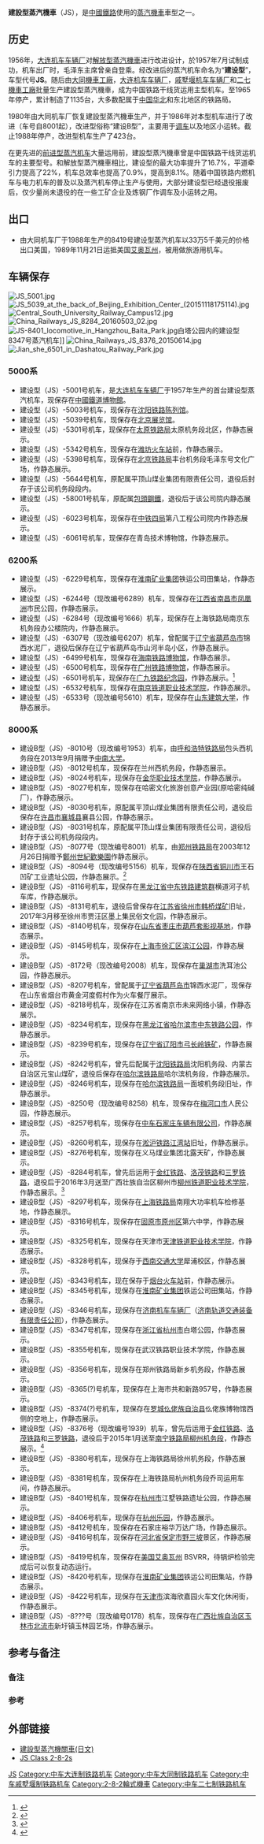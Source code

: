 {{Infobox Locomotive|
name=建設型蒸汽機車|
image=BSVY 8419 Mikado 2-8-2.JPG|
caption=JS-8419机车在美国|
powertype=蒸汽機車|
buildmodel=JS|
designer=[[大连机车|大连机车车辆厂]]|
builder=[[大同电力机车|大同機車工廠]]，<br />[[大连机车|大连机车车辆厂]]，<br />[[南车戚墅堰机车|戚墅堰机车车辆厂]]，<br />[[北京二七轨道交通装备|北京二七機車廠]]|
builddate=1957年-1965年<br />1980年-1988年|
totalproduction=1921輛|
whytetype=2-8-2（御門型）|
gauge=1,435mm|
driversize=1,370mm|
minimumcurve=145 m|
length=23342.5mm（连[[煤水车|煤水车]]）|
height=4,709 mm|
weight=103.32 t|
boilerpressure =15.0 kg/cm²|
firearea =6.8 m²|
poweroutput=1,669.6[[千瓦|千瓦]]（轮周功率）|
topspeed=85 km/h|
}}
'''建設型蒸汽機車'''（JS），是[[中國鐵路|中國鐵路]]使用的[[蒸汽機車|蒸汽機車]]車型之一。

== 历史 ==
1956年，[[大连机车|大连机车车辆厂]]对[[中国铁路解放1型蒸汽機車|解放型蒸汽機車]]进行改进设计，於1957年7月试制成功，机车出厂时，毛泽东主席曾亲自登乘。经改进后的蒸汽机车命名为“'''建设型'''”，车型代号'''JS'''。随后由[[大同电力机车|大同機車工廠]]，[[大连机车|大连机车车辆厂]]，[[南车戚墅堰机车|戚墅堰机车车辆厂]]和[[北京二七轨道交通装备|二七機車工廠]]批量生产建設型蒸汽機車，成为中国铁路干线货运用主型机车。至1965年停产，累计制造了1135台，大多数配属于[[中国|中国]][[华北|华北]]和东北地区的铁路局。

1980年由大同机车厂恢复建設型蒸汽機車生产，并于1986年对本型机车进行了改进（车号自8001起），改进型俗称“建设B型”{{NoteTag|1=改进版建设型蒸汽机车的十字头、前排障器设计均与[[前进型蒸汽机车|前进型蒸汽机车]]相同，但改进版建设型蒸汽机车的煤水车采用独立悬挂弹簧四轴转向架（同时期生产的前进型蒸汽机车采用独立悬挂弹簧六轴转向架版煤水车）。}}，主要用于[[调车机车|调车]]以及地区小运转。截止1988年停产，改进型机车生产了423台。

在更先进的[[前进型蒸汽机车|前进型蒸汽机车]]大量运用前，建設型蒸汽機車曾是中国铁路干线货运机车的主要型号。和解放型蒸汽機車相比，建设型的最大功率提升了16.7%，平道牵引力提高了22%，机车总效率也提高了0.9%，提高到8.1%。随着中国铁路内燃机车与电力机车的普及以及蒸汽机车停止生产与使用，大部分建设型已经退役报废后，仅少量尚未退役的在一些工矿企业及炼钢厂作调车及小运转之用。
== 出口 ==
*由大同机车厂于1988年生产的8419号建设型蒸汽机车以33万5千美元的价格出口美国，1989年11月21日运抵美国[[艾奥瓦州|艾奥瓦州]]{{link-en|柏恩峡谷铁路公司|Boone and Scenic Valley Railroad}}，被用做旅游用机车。

== 车辆保存 ==
[[File:JS_5001.jpg|thumb]]
[[File:JS_5039_at_the_back_of_Beijing_Exhibition_Center_(20151118175114).jpg|thumb]]
[[File:Central_South_University_Railway_Campus12.jpg|thumb]]
[[File:China_Railways_JS_8284_20160503_02.jpg|thumb]]
[[File:JS-8401_locomotive_in_Hangzhou_Baita_Park.jpg|thumb]]白塔公园内的建设型8347号蒸汽机车]]
[[File:China_Railways_JS_8376_20150614.jpg|thumb]]
[[File:Jian_she_6501_in_Dashatou_Railway_Park.jpg|thumb]]
=== 5000系 ===
* 建设型（JS）-5001号机车，是[[大连机车车辆厂|大连机车车辆厂]]于1957年生产的首台建设型蒸汽机车，现保存在[[中國鐵道博物館|中國鐵道博物館]]。
* 建设型（JS）-5003号机车，现保存在[[沈阳铁路陈列馆|沈阳铁路陈列馆]]。
* 建设型（JS）-5039号机车，现保存在[[北京展览馆|北京展览馆]]。
* 建设型（JS）-5301号机车，现保存在[[太原铁路局|太原铁路局]]太原机务段北区，作静态展示。
* 建设型（JS）-5342号机车，现保存在[[潍坊站|潍坊火车站]]前，作静态展示。
* 建设型（JS）-5398号机车，现保存在[[北京铁路局|北京铁路局]]丰台机务段毛泽东号文化广场{{NoteTag|1=原始的304号解放1型蒸汽机车（即第一代[[毛泽东|毛泽东]]号机车）于[[中国铁道博物馆|中国铁道博物馆]]静态展示。}}，作静态展示。
* 建设型（JS）-5644号机车，原配属平顶山煤业集团有限责任公司，退役后封存于该公司机务段段内。{{NoteTag|1=现存的5644号机车实际上是从配属于该公司机务段的同型机车中选出的一台原车号不明的机车，而原始的5644号机车具体的运用情况不明。}}
* 建设型（JS）-58001号{{NoteTag|1=[[包頭鋼鐵|包頭鋼鐵]]曾配属4台自编号为58001-58004的建设型蒸汽机车，每台机车各自的原始车号不明。}}机车，原配属[[包頭鋼鐵|包頭鋼鐵]]，退役后于该公司院内静态展示。
* 建设型（JS）-6023号机车，现保存在[[中铁四局|中铁四局]]第八工程公司院内作静态展示。{{NoteTag|1=仅存煤水车，动力部分来自上海铁路局一台原车号不明的8000系建设型蒸汽机车。}}
* 建设型（JS）-6061号机车，现保存在青岛技术博物馆，作静态展示。
=== 6200系 ===
* 建设型（JS）-6229号机车，现保存在[[淮南矿业集团|淮南矿业集团]]铁运公司田集站，作静态展示。
* 建设型（JS）-6244号（现改编号6289）机车，现保存在[[江西省|江西省]][[南昌市|南昌市]][[凤凰洲|凤凰洲]]市民公园，作静态展示。
* 建设型（JS）-6284号（现改编号1666）机车，现保存在上海铁路局南京东机务段办公楼院内，作静态展示。
* 建设型（JS）-6307号（现改编号6207{{NoteTag|1=6307号机车曾一度改编号8207，但原始的8207号机车亦配属在该水泥厂。}}）机车，曾配属于[[辽宁省|辽宁省]][[葫芦岛市|葫芦岛市]]锦西水泥厂，退役后保存在辽宁省葫芦岛市山河半岛小区，作静态展示。
* 建设型（JS）-6499号机车，现保存在[[海南铁路博物馆|海南铁路博物馆]]，作静态展示。
* 建设型（JS）-6500号机车，现保存在[[广州铁路博物馆|广州铁路博物馆]]，作静态展示。
* 建设型（JS）-6501号机车，现保存在[[大沙头站|广九铁路纪念园]]，作静态展示。<ref>{{Cite web|url=http://gz.southcn.com/content/2016-11/07/content_159157759.htm|title=广九铁路纪念园 唤起了广州人世纪记忆|accessdate=2018-06-25|author=李细华|date=2016-11-07|publisher=|archive-date=2019-05-20|archive-url=https://web.archive.org/web/20190520155033/http://gz.southcn.com/content/2016-11/07/content_159157759.htm|dead-url=no}}</ref>
* 建设型（JS）-6532号机车，现保存在[[南京铁道职业技术学院|南京铁道职业技术学院]]，作静态展示。
* 建设型（JS）-6533号（现改编号5610{{NoteTag|1=山东建筑大学前身为建于1956年的山东建筑工程学院。}}）机车，现保存在[[山东建筑大学|山东建筑大学]]，作静态展示。

=== 8000系 ===
* 建设B型（JS）-8010号（现改编号1953{{NoteTag|1=[[1953年|1953年]]全国高校院系调整时，由[[武汉大学|武汉大学]]、[[湖南大学|湖南大学]]、[[国立南昌大学|南昌大学]]、[[广西大学|广西大学]]的土建专业和[[四川大学|四川大学]]、[[云南大学|云南大学]]、[[华南工学院|华南工学院]]的铁道专业合并组建的[[中南土木建筑学院|中南土木建筑学院]]。1960年以成建制的铁道建筑、铁道运输、桥梁隧道三个系为基础，另辟校址成立[[长沙铁道学院|长沙铁道学院]]。2000年4月29日，经国务院批准，由[[湖南医科大学|湖南医科大学]]、长沙铁道学院与[[中南工业大学|中南工业大学]]合并组建[[中南大学|中南大学]]。}}）机车，由[[呼和浩特铁路局|呼和浩特铁路局]]包头西机务段在2013年9月捐赠予[[中南大学|中南大学]]。
* 建设B型（JS）-8012号机车，现保存在兰州西机务段，作静态展示。
* 建设B型（JS）-8024号机车，现保存在[[金华职业技术学院|金华职业技术学院]]，作静态展示。
* 建设B型（JS）-8027号机车，现保存在哈密文化旅游创意产业园(原哈密纯碱厂)，作静态展示。
* 建设B型（JS）-8030号机车，原配属平顶山煤业集团有限责任公司，退役后保存在[[许昌市|许昌市]][[襄城县|襄城县]]襄县公园，作静态展示。
* 建设B型（JS）-8031号机车，原配属平顶山煤业集团有限责任公司，退役后封存于该公司机务段段内。
* 建设B型（JS）-8077号（现改编号8001{{NoteTag|1=原始的8001号建设型蒸汽机车曾配属于呼和浩特铁路局包头西机务段，退役后封存于该段段内。}}）机车，由[[郑州铁路局|郑州铁路局]]在2003年12月26日捐赠予[[鄭州世紀歡樂園|鄭州世紀歡樂園]]作静态展示。
* 建设B型（JS）-8094号（现改编号5156）机车，现保存在[[陕西省|陕西省]][[铜川市|铜川市]]王石凹矿工业遗址公园，作静态展示。<ref>{{Cite news|url=http://www.tckwj.com/info.jsp?urltype=news.NewsContentUrl&wbtreeid=1017&wbnewsid=63455|title=王石凹矿：退役老火车头再“上岗”|author=郑养平|date=|work=|accessdate=2017-05-11|archive-url=https://web.archive.org/web/20180504155617/http://www.tckwj.com/info.jsp?urltype=news.NewsContentUrl&wbtreeid=1017&wbnewsid=63455|archive-date=2018-05-04|dead-url=yes}}</ref>
* 建设B型（JS）-8116号机车，现保存在[[黑龙江省|黑龙江省]][[中东铁路建筑群|中东铁路建筑群]]横道河子机车库，作静态展示。
* 建设B型（JS）-8131号机车，退役后曾保存在[[江苏省|江苏省]][[徐州市|徐州市]][[韩桥煤矿|韩桥煤矿]]旧址，2017年3月移至徐州市贾汪区墨上集民俗文化园，作静态展示。
* 建设B型（JS）-8140号机车，现保存在[[山东省|山东省]][[枣庄市|枣庄市]][[葫芦套影视基地|葫芦套影视基地]]，作静态展示。
* 建设B型（JS）-8145号机车，现保存在[[上海市|上海市]][[徐汇区|徐汇区]][[滨江公园|滨江公园]]，作静态展示。
* 建设B型（JS）-8172号（现改编号2008{{NoteTag|1=2008年，[[淮南铁路|淮南铁路]][[巢县站|巢县站]]至[[巢湖西站|巢湖西站]]区间铁路拆除。同年，8172号建设型蒸汽机车和两节[[中国铁路22型客车|22型客车]]由上海铁路局捐赠给[[巢湖市_(地级市)|巢湖市]]政府，摆放在巢湖洗耳池公园附近的[[淮南铁路|淮南铁路]]旧线。}}）机车，现保存在[[巢湖市|巢湖市]]洗耳池公园，作静态展示。
* 建设B型（JS）-8207号机车，曾配属于[[辽宁省|辽宁省]][[葫芦岛市|葫芦岛市]]锦西水泥厂，现保存在山东省烟台市黄金河度假村作为火车餐厅展示。
* 建设B型（JS）-8218号机车，现保存在江苏省南京市未来网络小镇，作静态展示。
* 建设B型（JS）-8234号机车，现保存在[[黑龙江省|黑龙江省]][[哈尔滨市|哈尔滨市]][[中东铁路公园|中东铁路公园]]，作静态展示。
* 建设B型（JS）-8239号机车，现保存在[[辽宁省|辽宁省]][[辽阳市|辽阳市]][[弓长岭铁矿|弓长岭铁矿]]，作静态展示。
* 建设B型（JS）-8242号机车，曾先后配属于[[沈阳铁路局|沈阳铁路局]]沈阳机务段、内蒙古自治区元宝山煤矿，退役后保存在[[哈尔滨铁路局|哈尔滨铁路局]]哈尔滨机务段，作静态展示。
* 建设B型（JS）-8246号机车，现保存在[[哈尔滨铁路局|哈尔滨铁路局]]一面坡机务段旧址，作静态展示。
* 建设B型（JS）-8250号（现改编号8258）机车，现保存在[[梅河口市|梅河口市]]人民公园，作静态展示。
* 建设B型（JS）-8257号机车，现保存在[[中车石家庄车辆有限公司|中车石家庄车辆有限公司]]，作静态展示。
* 建设B型（JS）-8260号机车，现保存在[[淞沪铁路|淞沪铁路]][[江湾站|江湾站]]旧址，作静态展示。
* 建设B型（JS）-8276号机车，现保存在义马煤业集团北露天矿，作静态展示。
* 建设B型（JS）-8284号机车，曾先后运用于[[金红铁路|金红铁路]]、[[洛茂铁路|洛茂铁路]]和[[三罗铁路|三罗铁路]]，退役后于2016年3月送至广西壮族自治区柳州市[[柳州铁道职业技术学院|柳州铁道职业技术学院]]，作静态展示。<ref>{{Cite web|url=https://weibo.com/3167483182/DovIZybKZ|title=南宁铁路局与柳州铁道职业技术学院进行校企合作、产教融合。路局将退役的一台蒸汽机车捐赠给学校，创建浓厚铁路文化。|accessdate=2018-06-25|author=|date=|publisher=}}</ref>
* 建设B型（JS）-8297号机车，现保存在[[上海铁路局|上海铁路局]]南翔大功率机车检修基地，作静态展示。
* 建设B型（JS）-8316号机车，现保存在[[固原市|固原市]][[原州区|原州区]]第六中学，作静态展示。
* 建设B型（JS）-8325号机车，现保存在天津市[[天津铁道职业技术学院|天津铁道职业技术学院]]，作静态展示。
* 建设B型（JS）-8328号机车，现保存于[[西南交通大学|西南交通大学]]犀浦校区，作静态展示。
* 建设B型（JS）-8343号机车，现在保存于[[烟台站|烟台火车站]]前，作静态展示。
* 建设B型（JS）-8345号机车，现保存在[[淮南矿业集团|淮南矿业集团]]铁运公司田集站，作静态展示。
* 建设B型（JS）-8346号机车，现保存在[[济南机车车辆厂|济南机车车辆厂]]（[[济南轨道交通装备有限责任公司|济南轨道交通装备有限责任公司]]），作静态展示。
* 建设B型（JS）-8347号机车，现保存在[[浙江省|浙江省]][[杭州市|杭州市]]白塔公园，作静态展示。
* 建设B型（JS）-8355号机车，现保存在武汉铁路职业技术学院，作静态展示。
* 建设B型（JS）-8356号机车，现保存在郑州铁路局新乡机务段，作静态展示。
* 建设B型（JS）-8365(?)号机车，现保存在上海市共和新路957号，作静态展示。
* 建设B型（JS）-8374(?)号机车，现保存在[[罗城仫佬族自治县|罗城仫佬族自治县]]仫佬族博物馆西侧的空地上，作静态展示。
* 建设B型（JS）-8376号（现改编号1939{{NoteTag|1=以纪念[[柳州机务段|柳州机务段]]于[[1939年|1939年]]成立。}}）机车，曾先后运用于[[金红铁路|金红铁路]]、[[洛茂铁路|洛茂铁路]]和[[三罗铁路|三罗铁路]]，退役后于2015年1月送至[[南宁铁路局|南宁铁路局]][[柳州机务段|柳州机务段]]，作静态展示。<ref>{{Cite web|url=https://weibo.com/3167483182/CkevJn6qP|title=“快帮我拍张照片，我要发到微信朋友圈，让大家都来点赞！”日前，柳州机务段一台“建设型”蒸汽机车，以崭新的面貌矗立在锅炉房的一侧，倍受职工的关注，形成我段传统教育的一个景点。|accessdate=2018-06-25|author=|date=|publisher=}}</ref>
* 建设B型（JS）-8380号机车，现保存在上海铁路局徐州机务段，作静态展示。
* 建设B型（JS）-8381号机车，现保存在上海铁路局杭州机务段乔司运用车间，作静态展示。
* 建设B型（JS）-8401号机车，现保存在[[杭州市|杭州市]]江墅铁路遗址公园，作静态展示。
* 建设B型（JS）-8406号机车，现保存在[[杭州乐园|杭州乐园]]，作静态展示。
* 建设B型（JS）-8412号机车，现保存在石家庄裕华万达广场，作静态展示。
* 建设B型（JS）-8416号机车，现保存在[[河北省|河北省]][[保定市|保定市]][[野三坡|野三坡]]景区，作静态展示。
* 建设B型（JS）-8419号机车，现保存在[[美国|美国]][[艾奥瓦州|艾奥瓦州]] BSVRR，待锅炉检验完成后可以恢复动态运行。
* 建设B型（JS）-8420号机车，现保存在[[淮南矿业集团|淮南矿业集团]]铁运公司田集站，作静态展示。
* 建设B型（JS）-8422号机车，现保存在[[天津市|天津市]]滨海欣嘉园火车文化休闲街，作静态展示。
* 建设B型（JS）-8???号（现改编号0178）机车，现保存在[[广西壮族自治区|广西壮族自治区]][[玉林市|玉林市]][[北流市|北流市]]新圩镇玉林园艺场，作静态展示。

== 参考与备注 ==
===备注===
{{NoteFoot}}

=== 参考 ===
{{reflist}}

== 外部链接 ==
{{Commonscat|China Railways JS}}
*[http://www.kurogane-rail.jp/zh2/cloco17.html 建設型蒸汽機關車(日文)] {{Wayback|url=http://www.kurogane-rail.jp/zh2/cloco17.html |date=20200208091429 }}
*[http://www.railography.co.uk/info/cn_steam/profiles/js.htm JS Class 2-8-2s] {{Webarchive|url=https://archive.is/20130114024608/http://www.railography.co.uk/info/cn_steam/profiles/js.htm |date=2013-01-14 }}

{{China-loco|s}}

[[Category:中国蒸汽机车|JS]]
[[Category:中车大连制铁路机车|Category:中车大连制铁路机车]]
[[Category:中车大同制铁路机车|Category:中车大同制铁路机车]]
[[Category:中车戚墅堰制铁路机车|Category:中车戚墅堰制铁路机车]]
[[Category:2-8-2輪式機車|Category:2-8-2輪式機車]]
[[Category:中车二七制铁路机车|Category:中车二七制铁路机车]]